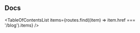 
<Head>
  <title>Material React Table Docs</title>
  <meta
    name="description"
    content="Material React Table Docs. Table of contents, API reference, and guides."
  />
</Head>

## Docs

<TableOfContentsList
  items={routes.find((item) => item.href === '/blog').items}
/>
